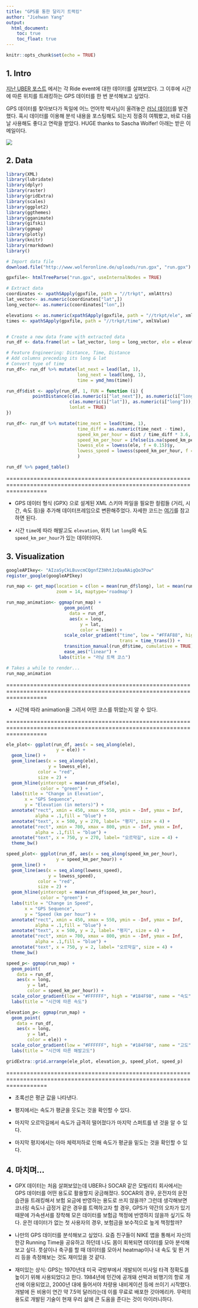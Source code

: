 ---
title: "GPS를 통한 달리기 트랙킹"
author: "Jiehwan Yang"
output: 
  html_document:
    toc: true
    toc_float: true
---

```{r setup, include=FALSE}
knitr::opts_chunk$set(echo = TRUE)
```

## 1. Intro
[지난 UBER 포스트](https://rpubs.com/Oleole/uberuseranalysis) 에서는 각 Ride event에 대한 데이터를 살펴보았다. 그 이후에 시간에 따른 위치를 트래킹하는 GPS 데이터를 한 번 분석해보고 싶었다.

GPS 데이터를 찾아보다가 독일에 어느 언어학 박사님이 올려놓은 [러닝 데이터](http://www.wolferonline.de/uploads/run.gpx)를 발견했다. 혹시 데이터를 이용해 분석 내용을 포스팅해도 되는지 정중히 여쭤봤고, 바로 다음날 사용해도 좋다고 연락을 받았다. HUGE thanks to Sascha Wolfer! 아래는 받은 이메일이다.


![](C:\Users\82104\Desktop\GPS_Run\email_GPS.png)



## 2. Data
```{r echo=FALSE, warning=FALSE, message=FALSE}
library(XML)
library(lubridate)
library(dplyr)
library(raster)
library(gridExtra)
library(scales)
library(ggplot2)
library(ggthemes)
library(gganimate)
library(gifski)
library(ggmap)
library(plotly)
library(knitr)
library(rmarkdown)
library()
```

```{r echo=FALSE, warning=FALSE, message=FALSE}
# Import data file
download.file("http://www.wolferonline.de/uploads/run.gpx", "run.gpx")

gpxfile<- htmlTreeParse("run.gpx", useInternalNodes = TRUE)

# Extract data
coordinates <- xpathSApply(gpxfile, path = "//trkpt", xmlAttrs)
lat_vector<- as.numeric(coordinates["lat",])
long_vector<- as.numeric(coordinates["lon",])

elevations <- as.numeric(xpathSApply(gpxfile, path = "//trkpt/ele", xmlValue))
times <- xpathSApply(gpxfile, path = "//trkpt/time", xmlValue)


# Create a new data frame with extracted data
run_df <- data.frame(lat = lat_vector, long = long_vector, ele = elevations, time = times)
```

```{r echo=FALSE, warning=FALSE, message=FALSE}
# Feature Engineering: Distance, Time, Distance
# Add columns preceding its long & lat
# Convert type of time
run_df<- run_df %>% mutate(lat_next = lead(lat, 1),
                           long_next = lead(long, 1),
                           time = ymd_hms(time))

run_df$dist <- apply(run_df, 1, FUN = function (i) {
          pointDistance(c(as.numeric(i["lat_next"]), as.numeric(i["long_next"])),
                        c(as.numeric(i["lat"]), as.numeric(i["long"])),
                        lonlat = TRUE)
})

run_df<- run_df %>% mutate(time_next = lead(time, 1),
                           time_diff = as.numeric(time_next - time),
                           speed_km_per_hour = dist / time_diff * 3.6,
                           speed_km_per_hour = ifelse(is.na(speed_km_per_hour), 0, speed_km_per_hour),
                           lowess_ele = lowess(ele, f = 0.15)$y,
                           lowess_speed = lowess(speed_km_per_hour, f = 0.15)$y
                           )

run_df %>% paged_table()
```
========================================================================================================================

- GPS 데이터 형식 (GPX) 으로 설계된 XML 스키마 파일을 필요한 컬럼들 (거리, 시간, 속도 등)을 추가해 데이터프레임으로 변환해주었다. 자세한 코드는 [여기](https://github.com/jiehwan94)를 참고하면 된다.

- 시간 `time`에 따라 해발고도 `elevation`, 위치 `lat` `long`와 속도 `speed_km_per_hour`가 있는 데이터이다.




## 3. Visualization

```{r echo=FALSE, warning=FALSE, message=FALSE}
googleAPIkey<- "AIzaSyCkLBuvcmCQgnfZ3HhtJzQaaNAigQo3Pow"
register_google(googleAPIkey)

run_map <- get_map(location = c(lon = mean(run_df$long), lat = mean(run_df$lat)),
                   zoom = 14, maptype='roadmap')

run_map_animation<- ggmap(run_map) +
                      geom_point(
                        data = run_df,
                        aes(x = long,
                            y = lat,
                            color = time)) +
                      scale_color_gradient("time", low = "#FFAF88", high = "#FF5400",
                                           trans = time_trans()) +
                      transition_manual(run_df$time, cumulative = TRUE) +
                      ease_aes("linear") +
                    labs(title = "러닝 트랙 코스")

# Takes a while to render...
run_map_animation

```

========================================================================================================================

- 시간에 따라 animation을 그려서 어떤 코스를 뛰었는지 알 수 있다.

========================================================================================================================

```{r echo=FALSE, warning=FALSE, message=FALSE}
ele_plot<- ggplot(run_df, aes(x = seq_along(ele),
                   y = ele)) +
  geom_line() +
  geom_line(aes(x = seq_along(ele),
                y = lowess_ele),
            color = "red",
            size = 2) +
  geom_hline(yintercept = mean(run_df$ele),
             color = "green") +
  labs(title = "Change in Elevation",
       x = "GPS Sequence",
       y = "Elevation (in meters)") +
  annotate("rect", xmin = 450, xmax = 550, ymin = -Inf, ymax = Inf,
           alpha = .1,fill = "blue") +
  annotate("text", x = 500, y = 270, label= "평지", size = 4) +
  annotate("rect", xmin = 700, xmax = 800, ymin = -Inf, ymax = Inf,
           alpha = .1,fill = "blue") +
  annotate("text", x = 750, y = 270, label= "오르막길", size = 4) +
  theme_bw()

speed_plot<- ggplot(run_df, aes(x = seq_along(speed_km_per_hour),
                   y = speed_km_per_hour)) +
  geom_line() +
  geom_line(aes(x = seq_along(lowess_speed),
                y = lowess_speed),
            color = "red",
            size = 2) +
  geom_hline(yintercept = mean(run_df$speed_km_per_hour),
             color = "green") +
  labs(title = "Change in Speed",
       x = "GPS Sequence",
       y = "Speed (km per hour") +
  annotate("rect", xmin = 450, xmax = 550, ymin = -Inf, ymax = Inf,
           alpha = .1,fill = "blue") +
  annotate("text", x = 500, y = 2, label= "평지", size = 4) +
  annotate("rect", xmin = 700, xmax = 800, ymin = -Inf, ymax = Inf,
           alpha = .1,fill = "blue") +
  annotate("text", x = 750, y = 2, label= "오르막길", size = 4) +
  theme_bw()

speed_p<- ggmap(run_map) +
  geom_point(
    data = run_df,
    aes(x = long,
        y = lat,
        color = speed_km_per_hour)) +
  scale_color_gradient(low = "#FFFFFF", high = "#184F98", name = "속도") +
  labs(title = "시간에 따른 속도")

elevation_p<- ggmap(run_map) +
  geom_point(
    data = run_df,
    aes(x = long,
        y = lat,
        color = ele)) +
  scale_color_gradient(low = "#FFFFFF", high = "#184F98", name = "고도") +
  labs(title = "시간에 따른 해발고도")

gridExtra::grid.arrange(ele_plot, elevation_p, speed_plot, speed_p)

```

========================================================================================================================

- 초록선은 평균 값을 나타낸다.

- 평지에서는 속도가 평균을 웃도는 것을 확인할 수 있다.

- 마지막 오르막길에서 속도가 급격히 떨어졌다가 마지막 스퍼트를 낸 것을 알 수 있다.

- 마지막 평지에서는 아마 체력저하로 인해 속도가 평균을 밑도는 것을 확인할 수 있다.





## 4. 마치며...


- GPX 데이터는 처음 살펴보았는데 UBER나 SOCAR 같은 모빌리티 회사에서는 GPS 데이터를 어떤 용도로 활용할지 궁금해졌다. SOCAR의 경우, 운전자의 운전 습관을 트래킹해서 보험 요금에 반영하는 용도로 쓰지 않을까? 그런데 생각해보면 코너링 속도나 급정거 같은 경우를 트랙하고자 할 경우, GPS가 약간의 오차가 있기 때문에 가속센서를 장착해 모은 데이터를 보험금 책정에 반영하지 않을까 싶기도 하다. 운전 데이터가 없는 첫 사용자의 경우, 보험금을 보수적으로 높게 책정할까?

- 나만의 GPS 데이터를 분석해보고 싶었다. 요즘 친구들이 NIKE 앱을 통해서 자신의 한강 Running Time을 공유하고 하던데 나도 몸이 회복되면 데이터를 모아 분석해보고 싶다. 풋살이나 축구를 할 때 데이터를 모아서 heatmap이나 내 속도 및 뛴 거리 등을 측정해보는 것도 재미있을 것 같다.

- 재미있는 상식: GPS는 1970년대 미국 국방부에서 개발되어 미사일 타격 정확도를 높이기 위해 사용되었다고 한다. 1984년에 민간에 공개돼 선박과 비행기의 항로 개선에 이용되었고, 2000년 대에 들어서야 차량용 내비게이션 등에 쓰이기 시작했다. 개발에 든 비용이 연간 약 7.5억 달러라는데 이를 무료로 배포한 갓아메리카. 무력의 용도로 개발된 기술이 현재 우리 삶에 큰 도움을 준다는 것이 아이러니하다.

